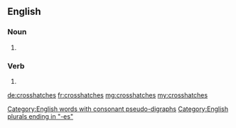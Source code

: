 ==English==

===Noun===
{{head|en|plural}}

# {{plural of|crosshatch|lang=en}}
===Verb===
{{head|en}}

# {{en-third-person singular of|crosshatch}}

[[Category:English words with consonant pseudo-digraphs]]
[[Category:English plurals ending in "-es"]]

[[de:crosshatches]]
[[fr:crosshatches]]
[[mg:crosshatches]]
[[my:crosshatches]]